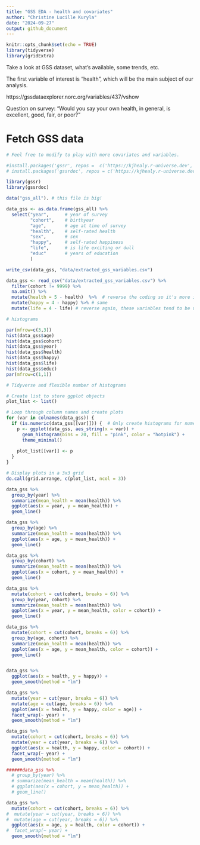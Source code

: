 ```yaml
---
title: "GSS EDA - health and covariates"
author: "Christine Lucille Kuryla"
date: "2024-09-27"
output: github_document
---
```


```r
knitr::opts_chunk$set(echo = TRUE)
library(tidyverse)
library(gridExtra)
```

Take a look at GSS dataset, what's available, some trends, etc. 

The first variable of interest is "health", which will be the main subject of our analysis. 

https://gssdataexplorer.norc.org/variables/437/vshow

Question on survey: "Would you say your own health, in general, is excellent, good, fair, or  poor?"

# Fetch GSS data 

```r

# Feel free to modify to play with more covariates and variables.

#install.packages('gssr', repos =  c('https://kjhealy.r-universe.dev', 'https://cloud.r-project.org'))
# install.packages('gssrdoc', repos = c('https://kjhealy.r-universe.dev', 'https://cloud.r-project.org'))

library(gssr)
library(gssrdoc)

data("gss_all"). # this file is big!

data_gss <- as.data.frame(gss_all) %>% 
  select("year",      # year of survey
         "cohort",    # birthyear
         "age",       # age at time of survey
         "health",    # self-rated health
         "sex",       # sex
         "happy",     # self-rated happiness
         "life",      # is life exciting or dull
         "educ"       # years of education
         )

write_csv(data_gss, "data/extracted_gss_variables.csv")

```

```r
data_gss <- read_csv("data/extracted_gss_variables.csv") %>% 
  filter(cohort != 9999) %>% 
  na.omit() %>% 
  mutate(health = 5 - health)  %>%  # reverse the coding so it's more intuitive (higher number for excellent, lower number for poor)
  mutate(happy = 4 - happy) %>% # same
  mutate(life = 4 - life) # reverse again, these variables tend to be unintuitively ordered!!!
```

```r

# histograms

par(mfrow=c(3,3))
hist(data_gss$age)
hist(data_gss$cohort)
hist(data_gss$year)
hist(data_gss$health)
hist(data_gss$happy)
hist(data_gss$life)
hist(data_gss$educ)
par(mfrow=c(1,1))

# Tidyverse and flexible number of histograms

# Create list to store ggplot objects
plot_list <- list()

# Loop through column names and create plots
for (var in colnames(data_gss)) {
  if (is.numeric(data_gss[[var]])) {  # Only create histograms for numeric columns
    p <- ggplot(data_gss, aes_string(x = var)) +
      geom_histogram(bins = 20, fill = "pink", color = "hotpink") +
      theme_minimal()
    
    plot_list[[var]] <- p
  }
}

# Display plots in a 3x3 grid
do.call(grid.arrange, c(plot_list, ncol = 3))


```

```r

data_gss %>% 
  group_by(year) %>% 
  summarize(mean_health = mean(health)) %>% 
  ggplot(aes(x = year, y = mean_health)) +
  geom_line()

data_gss %>% 
  group_by(age) %>% 
  summarize(mean_health = mean(health)) %>% 
  ggplot(aes(x = age, y = mean_health)) +
  geom_line()

data_gss %>% 
  group_by(cohort) %>% 
  summarize(mean_health = mean(health)) %>% 
  ggplot(aes(x = cohort, y = mean_health)) +
  geom_line()

```

```r

data_gss %>% 
  mutate(cohort = cut(cohort, breaks = 6)) %>% 
  group_by(year, cohort) %>% 
  summarize(mean_health = mean(health)) %>% 
  ggplot(aes(x = year, y = mean_health, color = cohort)) +
  geom_line()

data_gss %>% 
  mutate(cohort = cut(cohort, breaks = 6)) %>% 
  group_by(age, cohort) %>% 
  summarize(mean_health = mean(health)) %>% 
  ggplot(aes(x = age, y = mean_health, color = cohort)) +
  geom_line()



```

```r

data_gss %>% 
  ggplot(aes(x = health, y = happy)) +
  geom_smooth(method = "lm")

data_gss %>% 
  mutate(year = cut(year, breaks = 6)) %>% 
  mutate(age = cut(age, breaks = 6)) %>% 
  ggplot(aes(x = health, y = happy, color = age)) +
  facet_wrap(~ year) +
  geom_smooth(method = "lm")

data_gss %>% 
  mutate(cohort = cut(cohort, breaks = 6)) %>% 
  mutate(year = cut(year, breaks = 6)) %>% 
  ggplot(aes(x = health, y = happy, color = cohort)) +
  facet_wrap(~ year) +
  geom_smooth(method = "lm")

######data_gss %>% 
  # group_by(year) %>% 
  # summarize(mean_health = mean(health)) %>% 
  # ggplot(aes(x = cohort, y = mean_health)) +
  # geom_line()

data_gss %>% 
  mutate(cohort = cut(cohort, breaks = 6)) %>% 
#  mutate(year = cut(year, breaks = 6)) %>% 
#  mutate(age = cut(year, breaks = 6)) %>% 
  ggplot(aes(x = age, y = health, color = cohort)) +
#  facet_wrap(~ year) +
  geom_smooth(method = "lm")

```

